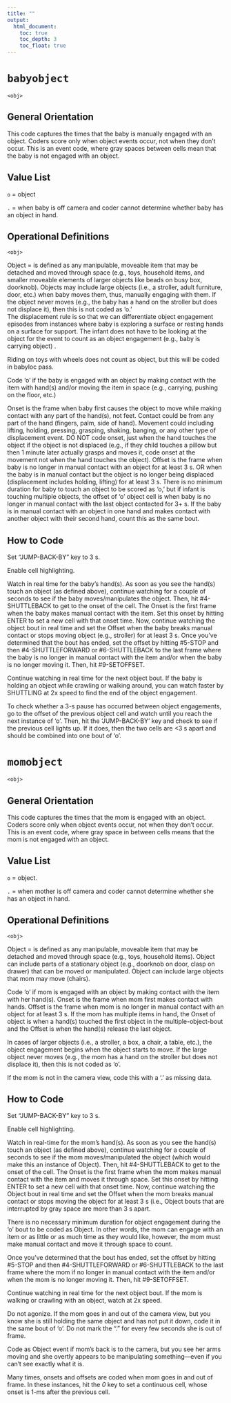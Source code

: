 ```yaml
---
title: ""
output:
  html_document:
    toc: true
    toc_depth: 3
    toc_float: true
---
```


# `babyobject`

`<obj>`

## General Orientation

This code captures the times that the baby is manually engaged with an object. 
Coders score only when object events occur, not when they don't occur. 
This is an event code, where gray spaces between cells mean that the baby is not engaged with an object. 

## Value List
`o` = object

`.` = when baby is off camera and coder cannot determine whether baby has an object in hand.

## Operational Definitions

`<obj>`

Object = is defined as any manipulable, moveable item that may be detached and moved through space (e.g., toys, household items, and smaller moveable elements of larger objects like beads on busy box, doorknob). 
Objects may include large objects (i.e., a stroller, adult furniture, door, etc.) when baby moves them, thus, manually engaging with them. 
If the object never moves (e.g., the baby has a hand on the stroller but does not displace it), then this is not coded as 'o.'  
The displacement rule is so that we can differentiate object engagement episodes from instances where baby is exploring a surface or resting hands on a surface for support.
The infant does not have to be looking at the object for the event to count as an object engagement (e.g., baby is carrying object) .

Riding on toys with wheels does not count as object, but this will be coded in babyloc pass.

Code 'o' if the baby is engaged with an object by making contact with the item with hand(s) and/or moving the item in space (e.g., carrying, pushing on the floor, etc.) 

Onset is the frame when baby first causes the object to move while making contact with any part of the hand(s), not feet. 
Contact could be from any part of the hand (fingers, palm, side of hand). 
Movement could including lifting, holding, pressing, grasping, shaking, banging, or any other type of displacement event. DO NOT code onset, just when the hand touches the object if the object is not displaced (e.g., if they child touches a pillow but then 1 minute later actually grasps and moves it, code onset at the movement not when the hand touches the object). 
Offset is the frame when baby is no longer in manual contact with an object for at least 3 s. OR when the baby is in manual contact but the object is no longer being displaced (displacement includes holding, lifting) for at least 3 s. 
There is no minimum duration for baby to touch an object to be scored as 'o,' but if infant is touching multiple objects, the offset of 'o' object cell is when baby is no longer in manual contact with the last object contacted for 3+ s. 
If the baby is in manual contact with an object in one hand and makes contact with another object with their second hand, count this as the same bout. 

## How to Code

Set “JUMP-BACK-BY” key to 3 s.

Enable cell highlighting.

Watch in real time for the baby's hand(s). 
As soon as you see the hand(s) touch an object (as defined above), continue watching for a couple of seconds to see if the baby moves/manipulates the object. 
Then, hit #4-SHUTTLEBACK to get to the onset of the cell. 
The Onset is the first frame when the baby makes manual contact with the item. 
Set this onset by hitting ENTER to set a new cell with that onset time. 
Now, continue watching the object bout in real time and set the Offset when the baby breaks manual contact or stops moving object (e.g., stroller) for at least 3 s. 
Once you've determined that the bout has ended, set the offset by hitting #5-STOP and then #4-SHUTTLEFORWARD or #6-SHUTTLEBACK to the last frame where the baby is no longer in manual contact with the item and/or when the baby is no longer moving it. 
Then, hit #9-SETOFFSET.

Continue watching in real time for the next object bout. 
If the baby is holding an object while crawling or walking around, you can watch faster by SHUTTLING at 2x speed to find the end of the object engagement.

To check whether a 3-s pause has occurred between object engagements, go to the offset of the previous object cell and watch until you reach the next instance of 'o'. 
Then, hit the 'JUMP-BACK-BY' key and check to see if the previous cell lights up. If it does, then the two cells are <3 s apart and should be combined into one bout of 'o'.

# `momobject`

`<obj>`

## General Orientation

This code captures the times that the mom is engaged with an object. 
Coders score only when object events occur, not when they don't occur. 
This is an event code, where gray space in between cells means that the mom is not engaged with an object.

## Value List

`o` = object.

`.` = when mother is off camera and coder cannot determine whether she has an object in hand.

## Operational Definitions

`<obj>`

Object = is defined as any manipulable, moveable item that may be detached and moved through space (e.g., toys, household items). Object can include parts of a stationary object (e.g., doorknob on door, clasp on drawer) that can be moved or manipulated. 
Object can include large objects that mom may move (chairs).

Code 'o' if mom is engaged with an object by making contact with the item with her hand(s). 
Onset is the frame when mom first makes contact with hands. Offset is the frame when mom is no longer in manual contact with an object for at least 3 s. 
If the mom has multiple items in hand, the Onset of object is when a hand(s) touched the first object in the multiple-object-bout and the Offset is when the hand(s) release the last object.

In cases of larger objects (i.e., a stroller, a box, a chair, a table, etc.), the object engagement begins when the object starts to move. If the large object never moves (e.g., the mom has a hand on the stroller but does not displace it), then this is not coded as 'o'. 

If the mom is not in the camera view, code this with a '.' as missing data.

## How to Code

Set “JUMP-BACK-BY” key to 3 s.

Enable cell highlighting.

Watch in real-time for the mom's hand(s). 
As soon as you see the hand(s) touch an object (as defined above), continue watching for a couple of seconds to see if the mom moves/manipulated the object (which would make this an instance of Object). 
Then, hit #4-SHUTTLEBACK to get to the onset of the cell. 
The Onset is the first frame when the mom makes manual contact with the item and moves it through space. 
Set this onset by hitting ENTER to set a new cell with that onset time. 
Now, continue watching the Object bout in real time and set the Offset when the mom breaks manual contact or stops moving the object for at least 3 s (i.e., Object bouts that are interrupted by gray space are more than 3 s apart.

There is no necessary minimum duration for object engagement during the 'o' bout to be coded as Object. 
In other words, the mom can engage with an item or as little or as much time as they would like, however, the mom must make manual contact and move it through space to count.

Once you've determined that the bout has ended, set the offset by hitting #5-STOP and then #4-SHUTTLEFORWARD or #6-SHUTTLEBACK to the last frame where the mom if no longer in manual contact with the item and/or when the mom is no longer moving it. 
Then, hit #9-SETOFFSET.

Continue watching in real time for the next object bout. 
If the mom is walking or crawling with an object, watch at 2x speed.

Do not agonize. 
If the mom goes in and out of the camera view, but you know she is still holding the same object and has not put it down, code it in the same bout of 'o'. 
Do not mark the “.” for every few seconds she is out of frame.

Code as Object event if mom's back is to the camera, but you see her arms moving and she overtly appears to be manipulating something—even if you can't see exactly what it is.

Many times, onsets and offsets are coded when mom goes in and out of frame. 
In these instances, hit the _0_ key to set a continuous cell, whose onset is 1-ms after the previous cell.
